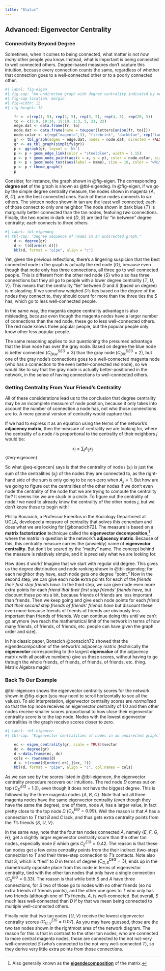 ```yaml
---
title: "Status"
---
```



## Advanced: Eigenvector Centrality
### Connectivity Beyond Degree
Sometimes, when it comes to being connected, what matter is not *how many* other people you know. Instead, what is important is being connected to well connected others. Degree-based measures don't capture this intuition, because every connection counts the same, regardless of whether that connection goes to a well-connected other or to a poorly connected other. 

```r
#| label: fig-eigen
#| fig-cap: "An undirected graph with degree centrality indicated by node color."
#| fig-cap-location: margin
#| fig-width: 12
#| fig-height: 12

    fr <- c(rep(1, 5), rep(2, 5), rep(3, 5), rep(4, 3), rep(20, 3))
    to <- c(5:9, 10:14, 15:19, 1:3, 5, 21, 22)
    edge.dat <- data.frame(fr, to)
    node.dat <- data.frame(name = toupper(letters[union(fr, to)]))
    node.color <- c(rep("magenta",3), "firebrick", "darkblue", rep("tan1", 14), "firebrick", rep("tan1", 2))
    gr <- tbl_graph(edges = edge.dat, nodes = node.dat, directed = FALSE)
    gr <- as_tbl_graph(simplify(gr)) 
    p <- ggraph(gr, layout = 'kk') 
    p <- p + geom_edge_link(color = "steelblue", width = 1.15) 
    p <- p + geom_node_point(aes(x = x, y = y), color = node.color, size = 22)
    p <- p + geom_node_text(aes(label = name), size = 10, color = "white")
    p <- p + theme_graph()
    p
```

Consider, for instance, the graph shown in @fig-eigen. The corresponding **degree set** of the graph is shown as @tbl-eigendeg. In @fig-eigen, if we go by the simple degree centrality measure, the nodes shown in magenta {*A*, *B*, *C*}, are the best connected ones. Each of these nodes connects to *six* others. The sixteen nodes shown in tan are the least well connected; each of those connect to only *one* neighbor The node shown in dark blue {*T*} is marginally better connected than the tan nodes, featuring *two* connections. Finally, the two nodes in dark red {*D*, *S*} are tied for "in between" degree centrality; each connects to three others.

```r
#| label: tbl-eigendeg
#| tbl-cap: "Degree sequence of nodes in an undirected graph."
    d <- degree(gr)
    d <- t(d[order(-d)])
    kbl(d, format = "pipe", align = "c") 
```

Yet, given the previous reflections, there's a lingering suspicion that the best connected node in the graph is actually the red node {*D*}, because even though that node only has three connections, all three go to well connected people. This is different from the other red node {*S*} who also has three connections but they all go to people with a lower degree centrality {*T*, *U*, *V*}. This means that the centrality "tie" between *D* and *S* (based on degree) is misleading. If we somehow weighed *D*'s ties based on the degree of the nodes they connect to, they should count for more than the three ties the *S* has, which go to less well-connected people. 

In the same way, the magenta degree centrality advantage is also misleading, because even though the magenta nodes have a larger number of connections than the red node, these go to less well-connected others. The red node knows three popular people, but the popular people only know other less popular people.

The same reasoning applies to our questioning the presumed advantage that the blue node has over the gray node. Based on degree the blue node is better connected ($C_{Blue}^{DEG} = 3$) than the gray node ($C_{Blk}^{DEG} = 2$), but one of the gray node's connections goes to a well-connected magenta node (who has a connection to the even better-connected red node), so we would like to say that the gray node is actually better-positioned in the network, in the sense of having connections to well-connected others.   

### Getting Centrality From Your Friend's Centrality
All of these considerations lead us to the conclusion that degree centrality may be an incomplete measure of node position, because it only takes into account the number of connection a node has, not who those connections are to. A more general version of centrality would capture that. 

If we had to express it as an equation using the terms of the network's **adjacency matrix**, then the measure of centrality we are looking for, where the centrality of a node *i* is proportional to the centrality of their neighbors *j* would be:

$$
  x_i = \sum_j A_{ij}x_j
$$   {#eq-eigencen}

So what @eq-eigencen) says is that the centrality of node *i* ($x_i$) is just the sum of the centralities ($x_j$) of the nodes they are connected to, as the right-hand side of the sum is only going to be non-zero when $A_{ij} = 1$. But how are we going to figure out the centralities of the other nodes if we don't even node the centrality of the node that we are trying to compute the centrality for? It seems like we are stuck in a circle. To figure out the centrality of node *i* we need to already know the centrality of the other nodes *j*, but we don't know those to begin with!

Phillip Bonacich, a Professor Emeritus in the Sociology Department at UCLA, developed a measure of centrality that solves this conundum and does what we are looking for [@bonacich72]. The measure is based on a **matrix factorization** technique called the **eigenvector decomposition**,^[Also generally known as the [**eigendecomposition**](https://en.wikipedia.org/wiki/Eigendecomposition_of_a_matrix) of the matrix.] where the matrix in question is the network's **adjacency matrix**. Because of this, this centrality measure carries the (unwieldy) name of **eigenvector centrality**. But don't be scared by the "mathy" name. The concept behind the measure is relatively simple, and it is precisely what we are looking for. 

How does it work? Imagine that we start with regular old degree. This gives us the degree distribution and node ranking shown in @tbl-eigendeg; for each neighbor they have, each node gets one degree "point." Now in the second step, we can give each node extra points for each of the *friends their first step friends have*. In the third step, we can give node even more extra points for each *friend that their first step friends' friends have*, but discount these points a bit, because friends of friends are less important than friends. Then we keep going and give each node points for each *friend that their second step friends of friends' friends have* but discount these even more because friends of friends of friends are obviously less important than friends of friends. We can continue doing this until we can't go anymore (we reach the mathematical limit of the network in terms of how many friends, of friends, of friends, etc. people can have given the graph order and size). 

In his classic paper, Bonacich @bonacich72 showed that the eigendecomposition of the network's adjacency matrix (technically the **eigenvector** corresponding to the largest **eigenvalue** of the adjacency matrix with all positive numbers) give us these scores, without having to go through the whole friends, of friends, of friends, of friends, etc. thing. Matrix Algebra magic!

### Back To Our Example
@tbl-eigencen shows the eigenvector centrality scores for the network shown in @fig-eigen (you may need to scroll horizontally to see all the values). To aid interpretation, eigenvector centrality scores are *normalized* so that the top node receives an eigenvector centrality of 1.0 and then other nodes receive smaller scores proportional to how close their eigenvector centrality score is to the top node. Nodes with the lowest eigenvector centralities in the graph receive scores closer to zero. 

```r
#| label: tbl-eigencen
#| tbl-cap: "Eigenvector centralities of nodes in an undirected graph."

    ec <- eigen_centrality(gr, scale = TRUE)$vector
    dc <- degree(gr)
    d <-data.frame(ec, dc)
    cols <- rownames(d)
    d <- t(round(d[order(-dc),]$ec, 2))
    kbl(d, format = "pipe", align = "c", col.names = cols) 
```

As we can see by the scores listed in @tbl-eigencen, the eigenvector centrality procedure recovers our intuitions. The red node *D* comes out on top  ($C_{D}^{EIG} = 1.0$), even though it does not have the biggest degree. This is followed by the three magenta nodes {*A*, *B*, *C*}. Note that not all three magenta nodes have the same eigenvector centrality (even though they have the same the degree), one of them, node *A*, has a larger value, in fact pretty close to the top node *D* ($C_{A}^{EIG} = 0.99$). Well the reason is that *A* has a connection to *T* that *B* and *C* lack, and thus gets extra centrality points from the *T*'s friends {*S*, *U*, *V*}.

In the same way, note that the four tan nodes connected *A*, namely {*E*, *F*, *G*, *H*}, get a slightly larger eigenvector centrality score than the other tan nodes, especially node *E* which gets $C_{E}^{EIG} = 0.42$. The reason is that these tan nodes get a few extra centrality points from the their indirect (two-step) connection to *T* and their three-step connection to *T*'s contacts. Note also that *S*, which is "tied" to *D* in terms of degree ($C_{D, S}^{DEG} = 3$), ends up in the diametrically opposite place from this node in terms of eigenvector centrality, tied with the other tan nodes that only have a single connection ($C_{S}^{EIG} = 0.33$). The reason is that while both *S* and *A* have three connections, for *S* two of those go to nodes with no other friends (so no extra friends of friends points), and the other one goes to *T* who only has two friends (although one of *T*'s friends, *A*, is well-connected. But overall, *S* much less well-connected than *D* if by that we mean being connected to multiple well-connected others.

Finally note that two tan nodes {*U*, *V*} receive the lowest eigenvector centrality scores ($C_{U, V}^{EIG} = 0.07$). As you may have guessed, those are the two tan nodes shown in the rightmost area of the network diagram. The reason for this is that in contrast to the other tan nodes, who are connected to more central magenta nodes, those are connected to the not not-very well-connected *S* (who's connected to the not very well-connected *T*), so they derive very little extra points from those connections.